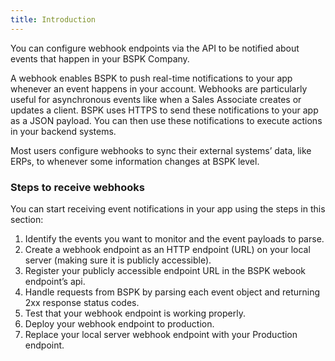 ```yaml
---
title: Introduction
---
```


You can configure webhook endpoints via the API to be notified about events that happen in your BSPK Company.

A webhook enables BSPK to push real-time notifications to your app whenever an event happens in your account. Webhooks are particularly useful for asynchronous events like when a Sales Associate creates or updates a client. BSPK uses HTTPS to send these notifications to your app as a JSON payload. You can then use these notifications to execute actions in your backend systems.

Most users configure webhooks to sync their external systems’ data, like ERPs, to whenever some information changes at BSPK level.

### Steps to receive webhooks
You can start receiving event notifications in your app using the steps in this section:

1. Identify the events you want to monitor and the event payloads to parse.
2. Create a webhook endpoint as an HTTP endpoint (URL) on your local server (making sure it is publicly accessible).
3. Register your publicly accessible endpoint URL in the BSPK webook endpoint’s api.
4. Handle requests from BSPK by parsing each event object and returning 2xx response status codes.
5. Test that your webhook endpoint is working properly.
6. Deploy your webhook endpoint to production.
7. Replace your local server webhook endpoint with your Production endpoint.